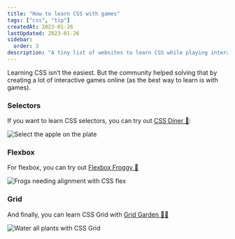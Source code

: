 ```yaml
---
title: "How to learn CSS with games"
tags: ["css", "tip"]
createdAt: 2023-01-26
lastUpdated: 2023-01-26
sidebar:
  order: 3
description: "A tiny list of websites to learn CSS while playing interactive games"
---
```


Learning CSS isn’t the easiest. But the community helped solving that by creating a lot of interactive games online (as the best way to learn is with games).

### Selectors

If you want to learn CSS selectors, you can try out [CSS Diner 🍱](https://flukeout.github.io/):

![Select the apple on the plate
](@assets/uj4ziz0im8b8z5rg6iy5.png)

### Flexbox

For flexbox, you can try out [Flexbox Froggy 🐸](https://flexboxfroggy.com/)

![Frogs needing alignment with CSS flex](@assets/633kujzp457cxv10g553.png)

### Grid

And finally, you can learn CSS Grid with [Grid Garden 🧑‍🌾](https://cssgridgarden.com/)

![Water all plants with CSS Grid](@assets/461qqw3byx7kbdyhcmzi.png)

